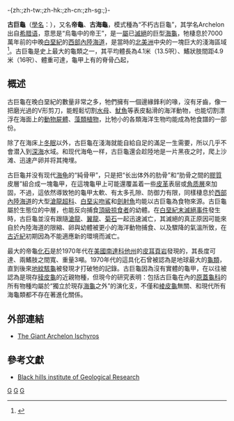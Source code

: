 -{zh:{{不是|古巨基}};zh-tw:{{不是|古巨基}};zh-hk:{{不是|古巨基}};zh-cn:<nowiki></nowiki>;zh-sg:<nowiki></nowiki>;}-
{{Speciesbox
| taxon = Archelon ischyros
| authority = Wieland, 1896
| status = fossil
| fossil_range = {{fossil_range|晚白垩世}}
| image = Archelon skeleton.jpg
| extinct = true
}}

'''古巨龜'''（[[學名|學名]]：''{{lang|la|Archelon ischyros}}''），又名'''帝龜'''、'''古海龜'''，模式種為“不朽古巨龜”，其学名Archelon出自[[希腊语|希腊语]]，意思是“烏龜中的帝王”，是一[[屬|屬]]已[[滅絕|滅絕]]的巨型[[海龜|海龜]]，牠棲息於7000萬年前的中晚[[白堊紀|白堊紀]]的[[西部內陸海道|西部內陸海道]]，是當時的[[北美洲|北美洲]]中央的一塊巨大的淺海區域<ref name=autogenerated2>{{cite web|url=http://www.bhigr.com/pages/info/info_arch.htm|title=The ''Archelon''|publisher=Black Hills Institute of Geological Research, Inc.|access-date=23 December 2018|archive-date=2016-03-12|archive-url=https://web.archive.org/web/20160312042116/http://www.bhigr.com/pages/info/info_arch.htm|dead-url=no}}</ref>。古巨龜是史上最大的龜類之一，其平均體長為4.1米（13.5呎）、鰭狀肢間距4.9米（16呎）、體重可達{{cvt|2.2|t}}，龜甲上有{{cvt|2.5|or|5|cm|in|sigfig=1}}的脊骨凸起，

==概述==
古巨龜在晚白堊紀的數量非常之多，牠們擁有一個邊緣鋒利的喙，沒有牙齒，像一把磨光過的V形剪刀，能輕鬆切割[[水母|水母]]、[[魷魚|魷魚]]等表皮黏滑的海洋動物，也能切割漂浮在海面上的[[動物|動物]][[屍體|屍體]]、[[藻類|藻類]][[植物|植物]]，比牠小的各類海洋生物均能成為牠食譜的一部份。

除了在海床上[[冬眠|冬眠]]以外，古巨龜在淺海就能自給自足的滿足一生需要，所以几乎不會潜入到[[深海|深海]]水域。和现代海龟一样，古巨龜還会趁陸地是一片黑夜之时，爬上沙滩、迅速产卵并将其掩埋。

古巨龜并没有现代[[海龟|海龟]]的“純骨甲”，只是把“长出体外的肋骨”和“肋骨之間的[[膠質|膠質]]皮層”組合成一塊龜甲，在這塊龜甲上可能還覆盖着一些[[皮革|皮革]]表层或[[角质層|角质層]]來加固，不過，這依然導致牠的龜甲太軟、有太多孔隙、防御力有限，同樣棲息於[[西部內陸海道|西部內陸海道]]的大型[[滄龍超科|滄龍超科]]、[[白堊尖吻鯊|白堊尖吻鯊]]和[[劍射魚|劍射魚]]均能以古巨龜為食物來源。古巨龜屬於生態位的中層，也能反向捕食[[頂級掠食者|頂級掠食者]]的幼體{{來源請求}}。在[[白堊紀末滅絕事件|白堊紀末滅絕事件]]發生時，古巨龜並沒有跟隨[[滄龍|滄龍]]、[[翼龍|翼龍]]、[[菊石|菊石]]一起迅速滅亡，其滅絕的真正原因可能來自於內陸海道的限縮、卵與幼體被更小的海洋動物捕食、以及驟降的氣溫所致，在[[古近紀|古近紀]]初期因為不能適應新的環境而滅亡。

最大的帝龜[[化石|化石]]是於1970年代在[[美國|美國]][[南達科他州|南達科他州]]的[[皮耳頁岩|皮耳頁岩]]發現的，其長度可達{{cvt|460|cm|ft|sigfig=2}}、兩鰭肢之間寬{{cvt|400|cm|ft}}、重量3噸。1970年代的這具化石曾被認為是地球最大的[[龜類|龜類]]，直到後來[[骇龟属|地紋駭龜]]被發現才打破牠的記錄。古巨龜因為沒有實體的龜甲，在以往被認為是現存[[稜皮龜|稜皮龜]]的近親物種，但現今的研究表明：包括古巨龜在內的[[原蓋龜科|原蓋龜科]]的所有物種均屬於“獨立於現存[[海龜|海龜]]之外”的演化支，不僅和[[棱皮龜|棱皮龜]]無關、和現代所有海龜類都不存在著進化關係。

== 外部連結 ==
* [https://web.archive.org/web/20070928024429/http://www.uhaul.com/supergraphics/turtle/archelon.html The Giant Archelon Ischyros]

== 參考文獻 ==
* [http://www.bhigr.com/pages/info/info_arch.htm Black hills institute of Geological Research]{{Wayback|url=http://www.bhigr.com/pages/info/info_arch.htm |date=20160312042116 }}
{{reflist}}
{{龜鱉目|A.}}
{{Taxonbar|from=Q632618|from2=Q20717056}}

[[Category:原盖龟科|G]]
[[Category:白堊紀龜類|G]]
[[Category:1896年描述的动物|G]]